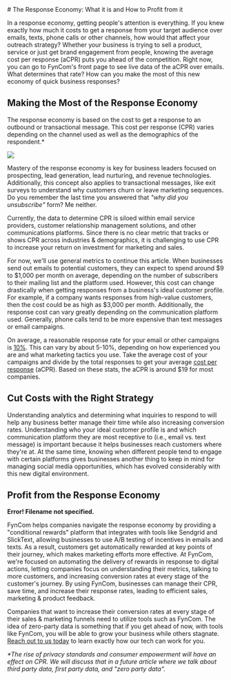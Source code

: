 
<Wrapper>
  # The Response Economy: What it is and How to Profit from it

  In a response economy, getting people's attention is everything. If you knew exactly how much it costs to get a response from your target audience over emails, texts, phone calls or other channels, how would that affect your outreach strategy? Whether your business is trying to sell a product, service or just get brand engagement from people, knowing the average cost per response (aCPR) puts you ahead of the competition. Right now, you can go to FynCom's front page to see live data of the aCPR over emails. What determines that rate? How can you make the most of this new economy of quick business responses?

  ## **Making the Most of the Response Economy**

  The response economy is based on the cost to get a response to an outbound or transactional message. This cost per response (CPR) varies depending on the channel used as well as the demographics of the respondent.\*

  ![](RackMultipart20231114-1-imwfl0_html_a2905c33ffd7749.png)

  Mastery of the response economy is key for business leaders focused on prospecting, lead generation, lead nurturing, and revenue technologies. Additionally, this concept also applies to transactional messages, like exit surveys to understand why customers churn or leave marketing sequences. Do you remember the last time you answered that _"why did you unsubscribe"_ form? Me neither.

  Currently, the data to determine CPR is siloed within email service providers, customer relationship management solutions, and other communications platforms. Since there is no clear metric that tracks or shows CPR across industries & demographics, it is challenging to use CPR to increase your return on investment for marketing and sales.

  For now, we'll use general metrics to continue this article. When businesses send out emails to potential customers, they can expect to spend around $9 to $1,000 per month on average, depending on the number of subscribers to their mailing list and the platform used. However, this cost can change drastically when getting responses from a business's ideal customer profile. For example, if a company wants responses from high-value customers, then the cost could be as high as $3,000 per month. Additionally, the response cost can vary greatly depending on the communication platform used. Generally, phone calls tend to be more expensive than text messages or email campaigns.

  On average, a reasonable response rate for your email or other campaigns is [10%](https://www.campaignmonitor.com/resources/knowledge-base/what-is-a-good-or-average-email-response-rate-for-email-marketing/). This can vary by about 5-10%, depending on how experienced you are and what marketing tactics you use. Take the average cost of your campaigns and divide by the total responses to get your average [cost per response](https://www.fyncom.com/pricing) (aCPR). Based on these stats, the aCPR is around $19 for most companies.

  ## **Cut Costs with the Right Strategy**

  Understanding analytics and determining what inquiries to respond to will help any business better manage their time while also increasing conversion rates. Understanding who your ideal customer profile is and which communication platform they are most receptive to (i.e., email vs. text message) is important because it helps businesses reach customers where they're at. At the same time, knowing when different people tend to engage with certain platforms gives businesses another thing to keep in mind for managing social media opportunities, which has evolved considerably with this new digital environment.

  ## **Profit from the Response Economy**

  **Error! Filename not specified.**

  FynCom helps companies navigate the response economy by providing a "conditional rewards" platform that integrates with tools like Sendgrid and SlickText, allowing businesses to use A/B testing of incentives in emails and texts. As a result, customers get automatically rewarded at key points of their journey, which makes marketing efforts more effective. At FynCom, we're focused on automating the delivery of rewards in response to digital actions, letting companies focus on understanding their metrics, talking to more customers, and increasing conversion rates at every stage of the customer's journey. By using FynCom, businesses can manage their CPR, save time, and increase their response rates, leading to efficient sales, marketing & product feedback.

  Companies that want to increase their conversion rates at every stage of their sales & marketing funnels need to utilize tools such as FynCom. The idea of zero-party data is something that if you get ahead of now, with tools like FynCom, you will be able to grow your business while others stagnate. [Reach out to us today](https://www.fyncom.com/chat-with-us) to learn exactly how our tech can work for you.

  _\*The rise of privacy standards and consumer empowerment will have an effect on CPR. We will discuss that in a future article where we talk about third party data, first party data, and "zero party data"._
</Wrapper>
